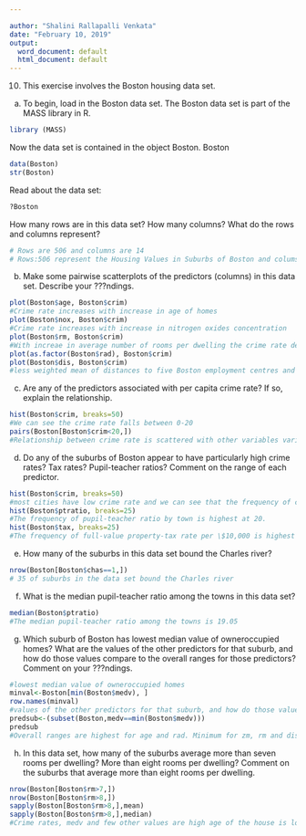 ---

author: "Shalini Rallapalli Venkata"
date: "February 10, 2019"
output:
  word_document: default
  html_document: default
---

10. This exercise involves the Boston housing data set.
(a) To begin, load in the Boston data set. The Boston data set is part of the MASS library in R.
```{r}
library (MASS)
```
Now the data set is contained in the object Boston.
Boston
```{r}
data(Boston)
str(Boston)
```

Read about the data set:
```{r}
?Boston
```


How many rows are in this data set? How many columns? What do the rows and columns represent? 
```{r}
# Rows are 506 and columns are 14
# Rows:506 represent the Housing Values in Suburbs of Boston and colums:14 are the features.
```

(b) Make some pairwise scatterplots of the predictors (columns) in this data set. Describe your ???ndings. 
```{r}
plot(Boston$age, Boston$crim)
#Crime rate increases with increase in age of homes
plot(Boston$nox, Boston$crim)
#Crime rate increases with increase in nitrogen oxides concentration
plot(Boston$rm, Boston$crim)
#With increae in average number of rooms per dwelling the crime rate decreaces
plot(as.factor(Boston$rad), Boston$crim)
plot(Boston$dis, Boston$crim)
#less weighted mean of distances to five Boston employment centres and increased crime rate

```






(c) Are any of the predictors associated with per capita crime rate? If so, explain the relationship. 
```{r}
hist(Boston$crim, breaks=50)
#We can see the crime rate falls between 0-20
pairs(Boston[Boston$crim<20,])
#Relationship between crime rate is scattered with other variables variying by increasing or decreasing. Eg: Crime rate increases with increase in age of homes.
```


(d) Do any of the suburbs of Boston appear to have particularly high crime rates? Tax rates? Pupil-teacher ratios? Comment on the range of each predictor. 
```{r}
hist(Boston$crim, breaks=50)
#most cities have low crime rate and we can see that the frequency of crime rate is between 0-20 per capita crime rate by town.
hist(Boston$ptratio, breaks=25)
#The frequency of pupil-teacher ratio by town is highest at 20.
hist(Boston$tax, breaks=25)
#The frequency of full-value property-tax rate per \$10,000 is highest between 600 and 700.

```


(e) How many of the suburbs in this data set bound the Charles river?
```{r}
nrow(Boston[Boston$chas==1,])
# 35 of suburbs in the data set bound the Charles river
```


(f) What is the median pupil-teacher ratio among the towns in this data set? 
```{r}
median(Boston$ptratio)
#The median pupil-teacher ratio among the towns is 19.05
```


(g) Which suburb of Boston has lowest median value of owneroccupied homes? What are the values of the other predictors for that suburb, and how do those values compare to the overall ranges for those predictors? Comment on your ???ndings. 
```{r}
#lowest median value of owneroccupied homes
minval<-Boston[min(Boston$medv), ]
row.names(minval)
#values of the other predictors for that suburb, and how do those values compare to the overall ranges:
predsub<-(subset(Boston,medv==min(Boston$medv)))
predsub
#Overall ranges are highest for age and rad. Minimum for zm, rm and dis.
```

(h) In this data set, how many of the suburbs average more than seven rooms per dwelling? More than eight rooms per dwelling? Comment on the suburbs that average more than eight rooms per dwelling.
```{r}
nrow(Boston[Boston$rm>7,])
nrow(Boston[Boston$rm>8,])
sapply(Boston[Boston$rm>8,],mean)
sapply(Boston[Boston$rm>8,],median)
#Crime rates, medv and few other values are high age of the house is lower.
```

